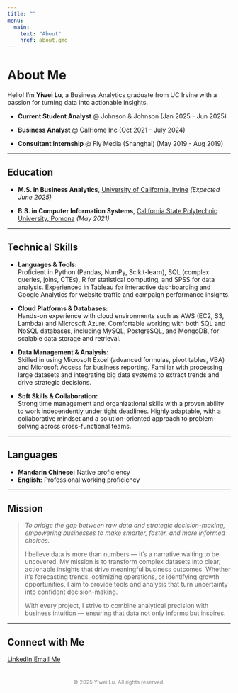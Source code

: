```yaml
---
title: ""
menu:
  main:
    text: "About"
    href: about.qmd
---
```


# About Me

Hello! I’m **Yiwei Lu**, a Business Analytics graduate from UC Irvine with a passion for turning data into actionable insights.

- **Current Student Analyst** @ Johnson & Johnson  (Jan 2025 - Jun 2025)

- **Business Analyst** @ CalHome Inc   (Oct 2021 - July 2024)

- **Consultant Internship ** @ Fly Media (Shanghai)    (May 2019 - Aug 2019)

---

## Education

- **M.S. in Business Analytics**, [University of California, Irvine](https://uci.edu/) *(Expected June 2025)*  

- **B.S. in Computer Information Systems**, [California State Polytechnic University, Pomona](https://www.cpp.edu/) *(May 2021)*

---

## Technical Skills

- **Languages & Tools:**  
  Proficient in Python (Pandas, NumPy, Scikit-learn), SQL (complex queries, joins, CTEs), R for statistical computing, and SPSS for data analysis. Experienced in Tableau for interactive dashboarding and Google Analytics for website traffic and campaign performance insights.

- **Cloud Platforms & Databases:**  
  Hands-on experience with cloud environments such as AWS (EC2, S3, Lambda) and Microsoft Azure. Comfortable working with both SQL and NoSQL databases, including MySQL, PostgreSQL, and MongoDB, for scalable data storage and retrieval.

- **Data Management & Analysis:**  
  Skilled in using Microsoft Excel (advanced formulas, pivot tables, VBA) and Microsoft Access for business reporting. Familiar with processing large datasets and integrating big data systems to extract trends and drive strategic decisions.

- **Soft Skills & Collaboration:**  
  Strong time management and organizational skills with a proven ability to work independently under tight deadlines. Highly adaptable, with a collaborative mindset and a solution-oriented approach to problem-solving across cross-functional teams.

---

## Languages

- **Mandarin Chinese:** Native proficiency  
- **English:** Professional working proficiency

---

## Mission

> *To bridge the gap between raw data and strategic decision-making, empowering businesses to make smarter, faster, and more informed choices.*  
>  
> I believe data is more than numbers — it’s a narrative waiting to be uncovered. My mission is to transform complex datasets into clear, actionable insights that drive meaningful business outcomes. Whether it’s forecasting trends, optimizing operations, or identifying growth opportunities, I aim to provide tools and analysis that turn uncertainty into confident decision-making.  
>  
> With every project, I strive to combine analytical precision with business intuition — ensuring that data not only informs but inspires.

---

## Connect with Me

<div class="connect-container">
  <a href="https://www.linkedin.com/in/yiwei-lu78" class="btn" target="_blank">
    <i class="bi bi-linkedin"></i> LinkedIn
  </a>
  <a href="mailto:yiweilu36@uci.edu" class="btn">
    <i class="bi bi-envelope"></i> Email Me
  </a>
</div>

<p style="text-align: center; color: #888; font-size: 0.85em; margin-top: 3em;">
  © 2025 Yiwei Lu. All rights reserved.
</p>
